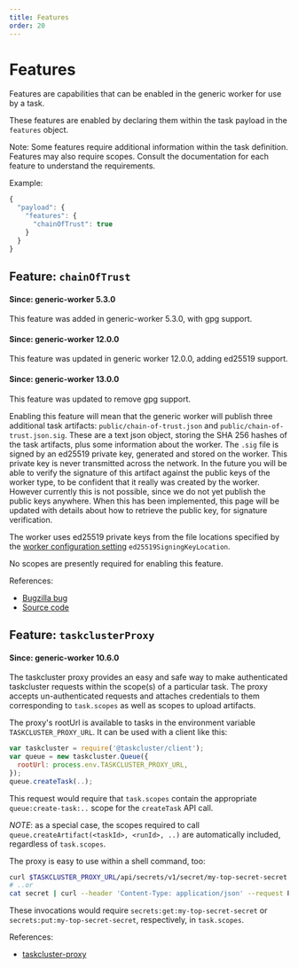 ```yaml
---
title: Features
order: 20
---
```


# Features

Features are capabilities that can be enabled in the generic worker for use by
a task.

These features are enabled by declaring them within the task payload in the
`features` object.

Note: Some features require additional information within the task definition.
Features may also require scopes.  Consult the documentation for each feature
to understand the requirements.

Example:

```js
{
  "payload": {
    "features": {
      "chainOfTrust": true
    }
  }
}
```

## Feature: `chainOfTrust`

#### Since: generic-worker 5.3.0

This feature was added in generic-worker 5.3.0, with gpg support.

#### Since: generic-worker 12.0.0

This feature was updated in generic worker 12.0.0, adding ed25519 support.

#### Since: generic-worker 13.0.0

This feature was updated to remove gpg support.

Enabling this feature will mean that the generic worker will publish three
additional task artifacts: `public/chain-of-trust.json` and
`public/chain-of-trust.json.sig`. These are a text json object, storing the
SHA 256 hashes of the task artifacts, plus some information about the worker.
The `.sig` file is signed by an ed25519 private key, generated and stored on
the worker. This private key is never transmitted across the network. In
the future you will be able to verify the signature of this artifact against
the public keys of the worker type, to be confident that it really was
created by the worker. However currently this is not possible, since we do
not yet publish the public keys anywhere. When this has been implemented,
this page will be updated with details about how to retrieve the public key,
for signature verification.

The worker uses ed25519 private keys from the file locations specified by the
[worker configuration
setting](/reference/workers/generic-worker#set-up-your-env)
`ed25519SigningKeyLocation`.

No scopes are presently required for enabling this feature.

References:

* [Bugzilla bug](https://bugzilla.mozilla.org/show_bug.cgi?id=1287112)
* [Source code](https://github.com/taskcluster/taskcluster/blob/main/workers/generic-worker/chain_of_trust.go)


## Feature: `taskclusterProxy`

#### Since: generic-worker 10.6.0

The taskcluster proxy provides an easy and safe way to make authenticated
taskcluster requests within the scope(s) of a particular task.  The proxy
accepts un-authenticated requests and attaches credentials to them
corresponding to `task.scopes` as well as scopes to upload artifacts.

The proxy's rootUrl is available to tasks in the environment variable
`TASKCLUSTER_PROXY_URL`.  It can be used with a client like this:

```js
var taskcluster = require('@taskcluster/client');
var queue = new taskcluster.Queue({
  rootUrl: process.env.TASKCLUSTER_PROXY_URL,
});
queue.createTask(..);
```

This request would require that `task.scopes` contain the appropriate
`queue:create-task:..` scope for the `createTask` API call.

*NOTE*: as a special case, the scopes required to call
`queue.createArtifact(<taskId>, <runId>, ..)` are automatically included,
regardless of `task.scopes`.

The proxy is easy to use within a shell command, too:

```sh
curl $TASKCLUSTER_PROXY_URL/api/secrets/v1/secret/my-top-secret-secret
# ..or
cat secret | curl --header 'Content-Type: application/json' --request PUT --data @- $TASKCLUSTER_PROXY_URL/api/secrets/v1/secret/my-top-secret-secret
```

These invocations would require `secrets:get:my-top-secret-secret` or `secrets:put:my-top-secret-secret`, respectively, in `task.scopes`.

References:

* [taskcluster-proxy](https://github.com/taskcluster/taskcluster/tree/main/tools/taskcluster-proxy)
